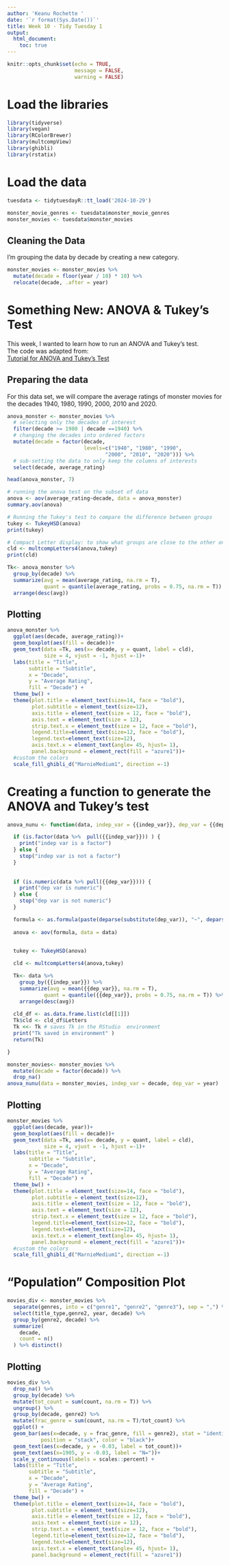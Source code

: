 ```yaml
---
author: 'Keanu Rochette '
date: '`r format(Sys.Date())`'
title: Week 10 - Tidy Tuesday 1
output: 
  html_document:
    toc: true
---
```


```r
knitr::opts_chunk$set(echo = TRUE,
                      message = FALSE,
                      warning = FALSE)
```


# Load the libraries
```r
library(tidyverse)
library(vegan)
library(RColorBrewer)
library(multcompView)
library(ghibli)
library(rstatix)
```

# Load the data
```r
tuesdata <- tidytuesdayR::tt_load('2024-10-29')

monster_movie_genres <- tuesdata$monster_movie_genres
monster_movies <- tuesdata$monster_movies
```

## Cleaning the Data 
I'm grouping the data by decade by creating a new category.
```r
monster_movies <- monster_movies %>% 
  mutate(decade = floor(year / 10) * 10) %>% 
  relocate(decade, .after = year)
```

# Something New: ANOVA & Tukey's Test

This week, I wanted to learn how to run an ANOVA and Tukey's test.   
The code was adapted from:  
[Tutorial for ANOVA and Tukey's Test](https://statdoe.com/one-way-anova-and-box-plot-in-r/)


## Preparing the data

For this data set, we will compare the average ratings of monster movies for the decades 1940, 1980, 1990, 2000, 2010 and 2020.
```r
anova_monster <- monster_movies %>% 
  # selecting only the decades of interest
  filter(decade >= 1980 | decade ==1940) %>% 
  # changing the decades into ordered factors
  mutate(decade = factor(decade,
                         levels=c("1940", "1980", "1990",
                                "2000", "2010", "2020"))) %>% 
  # sub-setting the data to only keep the columns of interests
  select(decade, average_rating)

head(anova_monster, 7)
```



```r
# running the anova test on the subset of data
anova <- aov(average_rating~decade, data = anova_monster)
summary.aov(anova)
```


```r
# Running the Tukey's test to compare the difference between groups
tukey <- TukeyHSD(anova)
print(tukey)
```


```r
# Compact Letter display: to show what groups are close to the other ones.
cld <- multcompLetters4(anova,tukey)
print(cld)
```


```r
Tk<- anova_monster %>% 
  group_by(decade) %>% 
  summarize(avg = mean(average_rating, na.rm = T),
            quant = quantile(average_rating, probs = 0.75, na.rm = T)) %>% 
  arrange(desc(avg))
```





## Plotting 
```r
anova_monster %>% 
  ggplot(aes(decade, average_rating))+
  geom_boxplot(aes(fill = decade))+
  geom_text(data =Tk, aes(x= decade, y = quant, label = cld),
            size = 4, vjust = -1, hjust =-1)+
  labs(title = "Title",
       subtitle = "Subtitle",
       x = "Decade",
       y = "Average Rating",
       fill = "Decade") +
  theme_bw() + 
  theme(plot.title = element_text(size=14, face = "bold"), 
        plot.subtitle = element_text(size=12),
        axis.title = element_text(size = 12, face = "bold"),
        axis.text = element_text(size = 12),
        strip.text.x = element_text(size = 12, face = "bold"),
        legend.title=element_text(size=12, face = "bold"),
        legend.text=element_text(size=12),
        axis.text.x = element_text(angle= 45, hjust= 1),
        panel.background = element_rect(fill = "azure1"))+
  #custom the colors 
  scale_fill_ghibli_d("MarnieMedium1", direction =-1)
```

# Creating a function to generate the ANOVA and Tukey's test 

```r

anova_nunu <- function(data, indep_var = {{indep_var}}, dep_var = {{dep_var}}) {

  if (is.factor(data %>%  pull({{indep_var}})) ) {
    print("indep var is a factor")
  } else {
    stop("indep var is not a factor")
  }
  
  
  if (is.numeric(data %>% pull({{dep_var}}))) {
    print("dep var is numeric")
  } else {
    stop("dep var is not numeric")
  }

  formula <- as.formula(paste(deparse(substitute(dep_var)), "~", deparse(substitute(indep_var))))
  
  anova <- aov(formula, data = data)

    
  tukey <- TukeyHSD(anova)

  cld <- multcompLetters4(anova,tukey)

  Tk<- data %>% 
    group_by({{indep_var}}) %>% 
    summarize(avg = mean({{dep_var}}, na.rm = T),
            quant = quantile({{dep_var}}, probs = 0.75, na.rm = T)) %>% 
    arrange(desc(avg))
  
  cld_df <- as.data.frame.list(cld[[1]])
  Tk$cld <- cld_df$Letters
  Tk <<- Tk # saves Tk in the RStudio  environment 
  print("Tk saved in environment" )
  return(Tk)

}

```


```r
monster_movies<- monster_movies %>% 
  mutate(decade = factor(decade)) %>% 
  drop_na()
anova_nunu(data = monster_movies, indep_var = decade, dep_var = year)
```



## Plotting 
```r
monster_movies %>% 
  ggplot(aes(decade, year))+
  geom_boxplot(aes(fill = decade))+
  geom_text(data =Tk, aes(x= decade, y = quant, label = cld),
            size = 4, vjust = -1, hjust =-1)+
  labs(title = "Title",
       subtitle = "Subtitle",
       x = "Decade",
       y = "Average Rating",
       fill = "Decade") +
  theme_bw() + 
  theme(plot.title = element_text(size=14, face = "bold"), 
        plot.subtitle = element_text(size=12),
        axis.title = element_text(size = 12, face = "bold"),
        axis.text = element_text(size = 12),
        strip.text.x = element_text(size = 12, face = "bold"),
        legend.title=element_text(size=12, face = "bold"),
        legend.text=element_text(size=12),
        axis.text.x = element_text(angle= 45, hjust= 1),
        panel.background = element_rect(fill = "azure1"))+
  #custom the colors 
  scale_fill_ghibli_d("MarnieMedium1", direction =-1)
```



# "Population" Composition Plot

```r
movies_div <- monster_movies %>%  
  separate(genres, into = c("genre1", "genre2", "genre3"), sep = ",") %>% 
  select(title_type,genre2, year, decade) %>% 
  group_by(genre2, decade) %>% 
  summarize(
    decade,
    count = n()
  ) %>% distinct() 

```

## Plotting
```r
movies_div %>% 
  drop_na() %>% 
  group_by(decade) %>% 
  mutate(tot_count = sum(count, na.rm = T)) %>% 
  ungroup() %>% 
  group_by(decade, genre2) %>% 
  mutate(frac_genre = sum(count, na.rm = T)/tot_count) %>% 
  ggplot() +
  geom_bar(aes(x=decade, y = frac_genre, fill = genre2), stat = "identity", 
           position = "stack", color = "black")+
  geom_text(aes(x=decade, y = -0.03, label = tot_count))+
  geom_text(aes(x=1905, y = -0.03, label = "N="))+
  scale_y_continuous(labels = scales::percent) +
  labs(title = "Title",
       subtitle = "Subtitle",
       x = "Decade",
       y = "Average Rating",
       fill = "Decade") +
  theme_bw() + 
  theme(plot.title = element_text(size=14, face = "bold"), 
        plot.subtitle = element_text(size=12),
        axis.title = element_text(size = 12, face = "bold"),
        axis.text = element_text(size = 12),
        strip.text.x = element_text(size = 12, face = "bold"),
        legend.title=element_text(size=12, face = "bold"),
        legend.text=element_text(size=12),
        axis.text.x = element_text(angle= 45, hjust= 1),
        panel.background = element_rect(fill = "azure1"))
```









